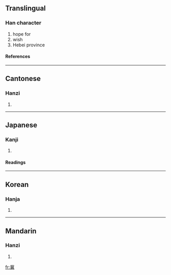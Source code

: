 ==Translingual==
===Han character===
{{Han char|rn=12|rad=八|as=14|sn=16|four=1180<sub>1</sub>|canj=中心田廿金 (LPWTC)}}
# hope for
# wish
# Hebei province
====References====
{{Han ref|kx=0128.240|dkj=01500|dj=0289.030|hdz=10253.080|uh=5180|ud=20864|bh=BEAC|bd=48812}}
----
==Cantonese==
===Hanzi===
{{yue-hanzi|jyut=|y=kei3}}
# {{defn|Cantonese}}
----
==Japanese==
===Kanji===
{{ja-kanji|grade=|rs=八14}}
# {{defn|Japanese}}
====Readings====
{{ja-readings|on=[[き]] (ki)|kun=[[こいねがう]] (koinegau), [[こいねがわ]] (koinegawa)}}
----
==Korean==
===Hanja===
{{ko-hanja|hangeul=기|rv=gi|mr=ki}}
# {{defn|Korean}}
----
==Mandarin==
===Hanzi===
{{cmn-hanzi|pin=[[jì]] ([[ji4]])|wg=chi<sup>4</sup>}}
# {{defn|Mandarin}}

[[fr:冀]]